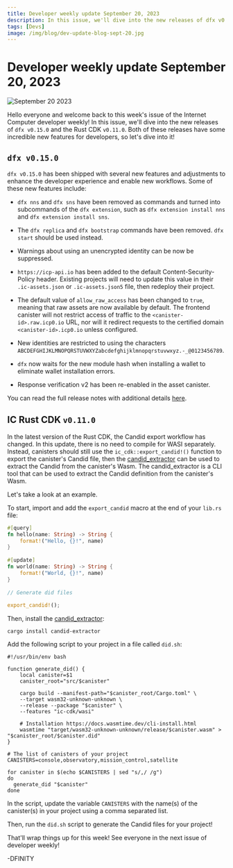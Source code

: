 ```yaml
---
title: Developer weekly update September 20, 2023
description: In this issue, we'll dive into the new releases of dfx v0.15.0 and the Rust CDK v0.11.0.
tags: [Devs]
image: /img/blog/dev-update-blog-sept-20.jpg
---
```


# Developer weekly update September 20, 2023

![September 20 2023](../../static/img/blog/dev-update-blog-sept-20.jpg)

Hello everyone and welcome back to this week's issue of the Internet Computer developer weekly! In this issue, we'll dive into the new releases of `dfx v0.15.0` and the Rust CDK `v0.11.0`. Both of these releases have some incredible new features for developers, so let's dive into it!


## `dfx v0.15.0`

`dfx v0.15.0` has been shipped with several new features and adjustments to enhance the developer experience and enable new workflows. Some of these new features include:

- `dfx nns` and `dfx sns` have been removed as commands and turned into subcommands of the `dfx extension`, such as `dfx extension install nns` and `dfx extension install sns`. 

- The `dfx replica` and `dfx bootstrap` commands have been removed. `dfx start` should be used instead. 

- Warnings about using an unencrypted identity can be now be suppressed. 

- `https://icp-api.io` has been added to the default Content-Security-Policy header. Existing projects will need to update this value in their `.ic-assets.json` or `.ic-assets.json5` file, then redeploy their project. 

- The default value of `allow_raw_access` has been changed to `true`, meaning that raw assets are now available by default. The frontend canister will not restrict access of traffic to the `<canister-id>.raw.icp0.io` URL, nor will it redirect requests to the certified domain `<canister-id>.icp0.io` unless configured.

- New identities are restricted to using the characters `ABCDEFGHIJKLMNOPQRSTUVWXYZabcdefghijklmnopqrstuvwxyz.-_@0123456789`.

- `dfx` now waits for the new module hash when installing a wallet to eliminate wallet installation errors.

- Response verification v2 has been re-enabled in the asset canister.

You can read the full release notes with additional details [here](https://github.com/dfinity/sdk/releases/tag/0.15.0).

## IC Rust CDK `v0.11.0`

In the latest version of the Rust CDK, the Candid export workflow has changed. In this update, there is no need to compile for WASI separately. Instead, canisters should still use the `ic_cdk::export_candid!()` function to export the canister's Candid file, then the [candid_extractor](https://github.com/dfinity/cdk-rs/tree/main/src/candid-extractor) can be used to extract the Candid from the canister's Wasm. The candid_extractor is a CLI tool that can be used to extract the Candid definition from the canister's Wasm. 

Let's take a look at an example. 

To start, import and add the `export_candid` macro at the end of your `lib.rs` file:

```rust
#[query]
fn hello(name: String) -> String {
    format!("Hello, {}!", name)
}
​
#[update]
fn world(name: String) -> String {
    format!("World, {}!", name)
}
​
// Generate did files
​
export_candid!();
```

Then, install the [candid_extractor](https://github.com/dfinity/cdk-rs/tree/main/src/candid-extractor):

```
cargo install candid-extractor
```

Add the following script to your project in a file called `did.sh`:

```
#!/usr/bin/env bash
​
function generate_did() {
    local canister=$1
    canister_root="src/$canister"
​
    cargo build --manifest-path="$canister_root/Cargo.toml" \
    --target wasm32-unknown-unknown \
    --release --package "$canister" \
    --features "ic-cdk/wasi"
​
    # Installation https://docs.wasmtime.dev/cli-install.html
    wasmtime "target/wasm32-unknown-unknown/release/$canister.wasm" > "$canister_root/$canister.did"
}

# The list of canisters of your project
CANISTERS=console,observatory,mission_control,satellite
​
for canister in $(echo $CANISTERS | sed "s/,/ /g")
do
  generate_did "$canister"
done
```

In the script, update the variable `CANISTERS` with the name(s) of the canister(s) in your project using a comma separated list.

Then, run the `did.sh` script to generate the Candid files for your project! 

That'll wrap things up for this week! See everyone in the next issue of developer weekly!

-DFINITY
